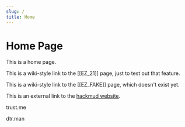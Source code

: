 ```yaml
---
slug: /
title: Home
---
```

# Home Page
This is a home page.

This is a wiki-style link to the [[EZ_21]] page, just to test out that feature.

This is a wiki-style link to the [[EZ_FAKE]] page, which doesn't exist yet.

This is an external link to the [hackmud website](https://hackmud.com).

trust.me

dtr.man